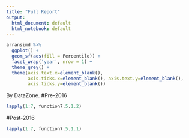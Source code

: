 ```yaml
---
title: "Full Report"
output:
  html_document: default
  html_notebook: default
---
```


```r
arransimd %>%
  ggplot() +
  geom_sf(aes(fill = Percentile)) +
  facet_wrap('year', nrow = 1) +
  theme_grey() +
  theme(axis.text.x=element_blank(),
        axis.ticks.x=element_blank(), axis.text.y=element_blank(),
        axis.ticks.y=element_blank())
```

By DataZone.
#Pre-2016
```r
lapply(1:7, function7.5.1.2)
```

#Post-2016
```r
lapply(1:7, function7.5.1.1)
```